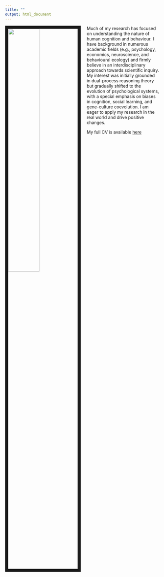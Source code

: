```yaml
---
title: ""
output: html_document
---
```


<link rel="stylesheet" href="styles.css" type="text/css">

<img src="images/image.jpg" style="width:45%; border:10px solid; margin-right: 20px" align="left">


<div class="a"> Much of my research has focused on understanding the nature of human cognition and behaviour. I have background in numerous academic fields (e.g., psychology, economics, neuroscience, and behavioural ecology) and firmly believe in an interdisciplinary approach towards scientific inquiry. My interest was initially grounded in dual-process reasoning theory but gradually shifted to the evolution of psychological systems, with a special emphasis on biases in cognition, social learning, and gene-culture coevolution. I am eager to apply my research in the real world and drive positive changes.

My full CV is available [here](files/Wenjie Han-Resume.pdf)</div>

